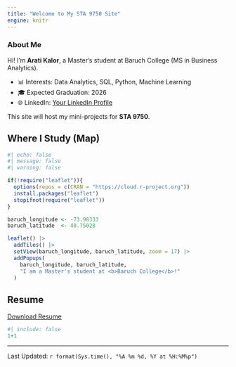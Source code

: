 ```yaml
---
title: "Welcome to My STA 9750 Site"
engine: knitr
---
```


### About Me

Hi! I’m **Arati Kalor**, a Master’s student at Baruch College (MS in Business Analytics).

-   📊 Interests: Data Analytics, SQL, Python, Machine Learning\
-   🎓 Expected Graduation: 2026\
-   🌐 LinkedIn: [Your LinkedIn Profile](https://www.linkedin.com/in/arati-kalor/)

This site will host my mini-projects for **STA 9750**.

## Where I Study (Map)

```r
#| echo: false
#| message: false
#| warning: false

if(!require("leaflet")){
  options(repos = c(CRAN = "https://cloud.r-project.org"))
  install.packages("leaflet")
  stopifnot(require("leaflet"))
}

baruch_longitude <- -73.98333
baruch_latitude  <- 40.75028

leaflet() |>
  addTiles() |>
  setView(baruch_longitude, baruch_latitude, zoom = 17) |>
  addPopups(
    baruch_longitude, baruch_latitude,
    "I am a Master's student at <b>Baruch College</b>!"
  )
```

## Resume

[Download Resume](Material/Arati_Kalor_Resume.pdf)

```r
#| include: false
1+1
```

------------------------------------------------------------------------

Last Updated: `r format(Sys.time(), "%A %m %d, %Y at %H:%M%p")`
